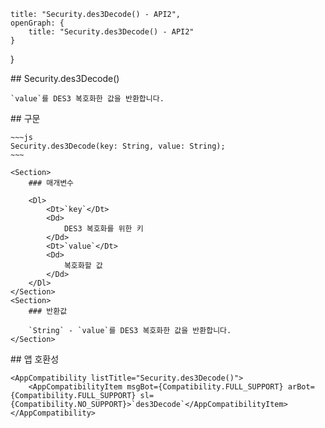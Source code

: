 
    title: "Security.des3Decode() - API2",
    openGraph: {
        title: "Security.des3Decode() - API2"
    }
}

<Section>
    ## Security.des3Decode()

    `value`를 DES3 복호화한 값을 반환합니다.
</Section>
<Section>
    ## 구문

    ~~~js
    Security.des3Decode(key: String, value: String);
    ~~~

    <Section>
        ### 매개변수

        <Dl>
            <Dt>`key`</Dt>
            <Dd>
                DES3 복호화를 위한 키
            </Dd>
            <Dt>`value`</Dt>
            <Dd>
                복호화할 값
            </Dd>
        </Dl>
    </Section>
    <Section>
        ### 반환값

        `String` - `value`를 DES3 복호화한 값을 반환합니다.
    </Section>
</Section>
<Section>
    ## 앱 호환성

    <AppCompatibility listTitle="Security.des3Decode()">
        <AppCompatibilityItem msgBot={Compatibility.FULL_SUPPORT} arBot={Compatibility.FULL_SUPPORT} sl={Compatibility.NO_SUPPORT}>`des3Decode`</AppCompatibilityItem>
    </AppCompatibility>
</Section>